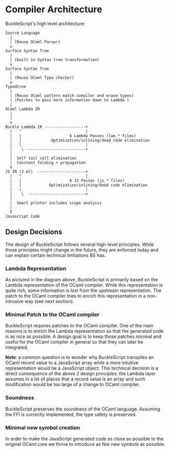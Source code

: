 # Compiler Architecture

BuckleScript's high level architecture:

```
Source Language
  |
  | (Reuse OCaml Parser)
  v
Surface Syntax Tree
  |
  | (built in Syntax tree transformation)
  v
Surface Syntax Tree
  |
  | (Reuse OCaml Type checker)
  v
Typedtree
  |
  | (Reuse OCaml pattern match compiler and erase types)
  | (Patches to pass more information down to Lambda )
  |
OCaml Lambda IR
  |
  |
  v
Buckle Lambda IR ------------------+
  |   ^                            |
  |   |                     6 Lambda Passes (lam_* files)
  |   |             Optimization/inlining/dead code elimination
  |   \                            |
  |    \ --------------------------+
  |
  |  Self tail call elimination
  |  Constant folding + propagation
  V
JS IR (J.ml)  ---------------------+
  |   ^                            |
  |   |                     6 JS Passes (js_* files)
  |   |            Optimization/inlining/dead code elimination
  |   \                            |
  |    \  -------------------------+
  |
  |  Smart printer includes scope analysis
  |
  V
Javascript Code
```

## Design Decisions

The design of BuckleScript follows several high-level principles. While those principles might change in the future, they are enforced today and can explain certain technical limitations BS has.

### Lambda Representation

As pictured in the diagram above, BuckleScript is primarily based on the Lambda representation of the OCaml compiler. While this representation is quite rich, some information is lost from the upstream representation. The patch to the OCaml compiler tries to enrich this representation in a non-intrusive way (see next section).

### Minimal Patch to the OCaml compiler

BuckleScript requires patches to the OCaml compiler. One of the main reasons is to enrich the Lambda representation so that the generated code is as nice as possible. A design goal is to keep those patches minimal and useful for the OCaml compiler in general so that they can later be integrated.

**Note**: a common question is to wonder why BuckleScript transpiles an OCaml record value to a JavaScript array while a more intuitive representation would be a JavaScript object. This technical decision is a direct consequence of the above 2 design principles: the Lambda layer assumes in a lot of places that a record value is an array and such modification would be too large of a change to OCaml compiler.

### Soundness

BuckleScript preserves the soundness of the OCaml language. Assuming the FFI is correctly implemented, the type safety is preserved.

### Minimal new symbol creation

In order to make the JavaScript generated code as close as possible to the original OCaml core we thrive to introduce as few new symbols as possible.
